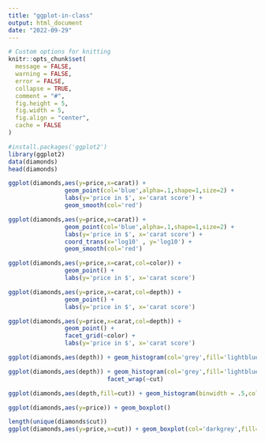 ```yaml
---
title: "ggplot-in-class"
output: html_document
date: "2022-09-29"
---
```


```r
# Custom options for knitting
knitr::opts_chunk$set(
  message = FALSE,
  warning = FALSE,
  error = FALSE, 
  collapse = TRUE,
  comment = "#",
  fig.height = 5,
  fig.width = 5,
  fig.align = "center",
  cache = FALSE
) 
```

```r
#install.packages('ggplot2')
library(ggplot2)
data(diamonds)
head(diamonds)
```
```r
ggplot(diamonds,aes(y=price,x=carat)) + 
                geom_point(col='blue',alpha=.1,shape=1,size=2) + 
                labs(y='price in $', x='carat score') + 
                geom_smooth(col='red')
```

```r
ggplot(diamonds,aes(y=price,x=carat)) + 
                geom_point(col='blue',alpha=.1,shape=1,size=2) + 
                labs(y='price in $', x='carat score') + 
                coord_trans(x='log10' , y='log10') +
                geom_smooth(col='red')
```
```r
ggplot(diamonds,aes(y=price,x=carat,col=color)) + 
                geom_point() + 
                labs(y='price in $', x='carat score')
```

```r
ggplot(diamonds,aes(y=price,x=carat,col=depth)) + 
                geom_point() + 
                labs(y='price in $', x='carat score')
```

```r
ggplot(diamonds,aes(y=price,x=carat,col=depth)) + 
                geom_point() + 
                facet_grid(~color) +
                labs(y='price in $', x='carat score')
```

```r
ggplot(diamonds,aes(depth)) + geom_histogram(col='grey',fill='lightblue',binwidth = .5)
```

```r
ggplot(diamonds,aes(depth)) + geom_histogram(col='grey',fill='lightblue',binwidth = .5) +
                            facet_wrap(~cut)
```
```r
ggplot(diamonds,aes(depth,fill=cut)) + geom_histogram(binwidth = .5,col='black',position='identity',alpha=.5)
```




```r
ggplot(diamonds,aes(y=price)) + geom_boxplot()
```

```r
length(unique(diamonds$cut))
ggplot(diamonds,aes(y=price,x=cut)) + geom_boxplot(col='darkgrey',fill='lightblue')
```

